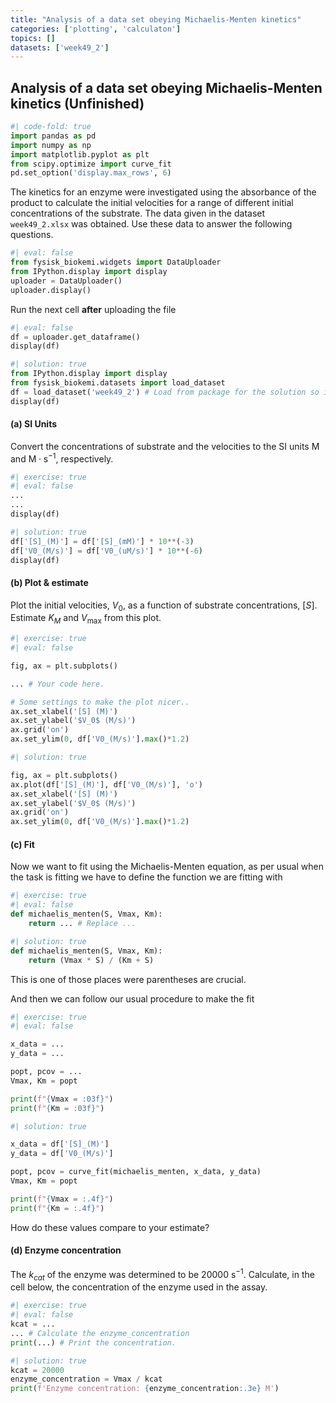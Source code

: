 ```yaml
---
title: "Analysis of a data set obeying Michaelis-Menten kinetics"
categories: ['plotting', 'calculaton']
topics: []
datasets: ['week49_2']
---
```


## Analysis of a data set obeying Michaelis-Menten kinetics (Unfinished)

```python
#| code-fold: true
import pandas as pd
import numpy as np
import matplotlib.pyplot as plt
from scipy.optimize import curve_fit
pd.set_option('display.max_rows', 6)
```

The kinetics for an enzyme were investigated using the absorbance of the product 
to calculate the initial velocities for a range of different initial concentrations
of the substrate. The data given in the dataset `week49_2.xlsx` was obtained. 
Use these data to answer the following questions.

```python
#| eval: false
from fysisk_biokemi.widgets import DataUploader
from IPython.display import display 
uploader = DataUploader()
uploader.display()
```

Run the next cell **after** uploading the file

```python
#| eval: false
df = uploader.get_dataframe()
display(df)
```

```python
#| solution: true
from IPython.display import display 
from fysisk_biokemi.datasets import load_dataset
df = load_dataset('week49_2') # Load from package for the solution so it doesn't require to interact.
display(df)
```

#### (a) SI Units
Convert the concentrations of substrate and the velocities to the SI units 
$\text{M}$ and $\text{M}\cdot\text{s}^{-1}$, respectively.

```python
#| exercise: true
#| eval: false
...
...
display(df)
```

```python
#| solution: true
df['[S]_(M)'] = df['[S]_(mM)'] * 10**(-3)
df['V0_(M/s)'] = df['V0_(uM/s)'] * 10**(-6)
display(df)
```

#### (b) Plot & estimate
Plot the initial velocities, $V_0$, as a function of substrate concentrations, $[S]$. 
Estimate $K_M$ and $V_\mathrm{max}$ from this plot. 

```python
#| exercise: true
#| eval: false

fig, ax = plt.subplots()

... # Your code here. 

# Some settings to make the plot nicer..
ax.set_xlabel('[S] (M)')
ax.set_ylabel('$V_0$ (M/s)')
ax.grid('on')
ax.set_ylim(0, df['V0_(M/s)'].max()*1.2)

```

```python
#| solution: true

fig, ax = plt.subplots()
ax.plot(df['[S]_(M)'], df['V0_(M/s)'], 'o')
ax.set_xlabel('[S] (M)')
ax.set_ylabel('$V_0$ (M/s)')
ax.grid('on')
ax.set_ylim(0, df['V0_(M/s)'].max()*1.2)
```

#### (c) Fit

Now we want to fit using the Michaelis-Menten equation, as per usual when the
task is fitting we have to define the function we are fitting with

```python
#| exercise: true
#| eval: false
def michaelis_menten(S, Vmax, Km):
    return ... # Replace ...
```

```python
#| solution: true
def michaelis_menten(S, Vmax, Km):
    return (Vmax * S) / (Km + S)
```

::: {.callout-caution}

This is one of those places were parentheses are crucial.

::: 

And then we can follow our usual procedure to make the fit

```python
#| exercise: true
#| eval: false

x_data = ...
y_data = ...

popt, pcov = ...
Vmax, Km = popt

print(f"{Vmax = :03f}")
print(f"{Km = :03f}")
```

```python
#| solution: true

x_data = df['[S]_(M)']
y_data = df['V0_(M/s)']

popt, pcov = curve_fit(michaelis_menten, x_data, y_data)
Vmax, Km = popt

print(f"{Vmax = :.4f}")
print(f"{Km = :.4f}")
```

How do these values compare to your estimate? 

#### (d) Enzyme concentration

The $k_{cat}$ of the enzyme was determined to be $20000 \ \text{s}^{-1}$. 
Calculate, in the cell below, the concentration of the enzyme used in the assay.

```python
#| exercise: true
#| eval: false
kcat = ...
... # Calculate the enzyme_concentration
print(...) # Print the concentration.
```

```python
#| solution: true
kcat = 20000
enzyme_concentration = Vmax / kcat 
print(f'Enzyme concentration: {enzyme_concentration:.3e} M')
```